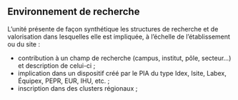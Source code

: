 ## Environnement de recherche {#sec-1-environnement}

L'unité présente de façon synthétique les structures de recherche et de valorisation dans lesquelles elle est
impliquée, à l'échelle de l'établissement ou du site :

- contribution à un champ de recherche (campus, institut, pôle, secteur...) et description de celui-ci ;
- implication dans un dispositif créé par le PIA du type Idex, Isite, Labex, Équipex, PEPR, EUR, IHU, etc. ;
- inscription dans des clusters régionaux ;

